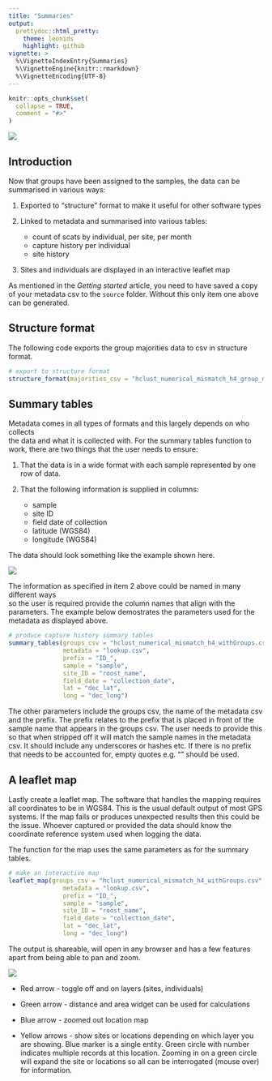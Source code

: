 ```yaml
---
title: "Summaries"
output: 
  prettydoc::html_pretty:
    theme: leonids
    highlight: github
vignette: >
  %\VignetteIndexEntry{Summaries}
  %\VignetteEngine{knitr::rmarkdown}
  %\VignetteEncoding{UTF-8}
---
```


```r
knitr::opts_chunk$set(
  collapse = TRUE,
  comment = "#>"
)
```
![](plots/logo.png)

## Introduction
Now that groups have been assigned to the samples, the data can be summarised in 
various ways:

1. Exported to "structure" format to make it useful for other software types

2. Linked to metadata and summarised into various tables:
    + count of scats by individual, per site, per month
    + capture history per individual
    + site history
    
3. Sites and individuals are displayed in an interactive leaflet map

As mentioned in the *Getting started* article, you need to have saved a copy of 
your metadata csv to the `source` folder. Without this only item one above can 
be generated.

## Structure format
The following code exports the group majorities data to csv in structure format.
```r
# export to structure format
structure_format(majorities_csv = "hclust_numerical_mismatch_h4_group_majorities_and_ties.csv")
```

## Summary tables
Metadata comes in all types of formats and this largely depends on who collects  
the data and what it is collected with. For the summary tables function to 
work, there are two things that the user needs to ensure:

1. That the data is in a wide format with each sample represented by one row of 
data.

2. That the following information is supplied in columns:
    + sample
    + site ID
    + field date of collection
    + latitude (WGS84)
    + longitude (WGS84)
    
The data should look something like the example shown here.

![](plots/meta.png)


The information as specified in item 2 above could be named in many different ways  
so the user is required provide the column names that align with the parameters. 
The example below demostrates the parameters used for the metadata as displayed 
above.
```r
# produce capture history summary tables
summary_tables(groups_csv = "hclust_numerical_mismatch_h4_withGroups.csv", 
               metadata = "lookup.csv", 
               prefix = "ID_", 
               sample = "sample", 
               site_ID = "roost_name", 
               field_date = "collection_date", 
               lat = "dec_lat", 
               long = "dec_long")
```
 The other parameters include the groups csv, the name of the metadata csv and 
 the prefix. The prefix relates to the prefix that is placed in front of the 
 sample name that appears in the groups csv. The user needs to provide this so 
 that when stripped off it will match the sample names in the metadata csv. It 
 should include any underscores or hashes etc. If there is no prefix that needs 
 to be accounted for, empty quotes e.g. "" should be used.
 
## A leaflet map
 Lastly create a leaflet map. The software that handles the mapping requires all 
 coordinates to be in WGS84. This is the usual default output of most GPS systems. 
 If the map fails or produces unexpected results then this could be the issue. 
 Whoever captured or provided the data should know the coordinate reference system 
 used when logging the data.
 
 The function for the map uses the same parameters as for the summary tables.
```r
# make an interactive map
leaflet_map(groups_csv = "hclust_numerical_mismatch_h4_withGroups.csv", 
               metadata = "lookup.csv", 
               prefix = "ID_", 
               sample = "sample", 
               site_ID = "roost_name", 
               field_date = "collection_date", 
               lat = "dec_lat", 
               long = "dec_long")
```

The output is shareable, will open in any browser and has a few features apart 
from being able to pan and zoom.

![](plots/map.png)


* Red arrow - toggle off and on layers (sites, individuals)

* Green arrow - distance and area widget can be used for calculations

* Blue arrow - zoomed out location map

* Yellow arrows - show sites or locations depending on which layer you are showing. 
Blue marker is a single entity. Green circle with number indicates multiple 
records at this location. Zooming in on a green circle will expand the 
site or locations so all can be interrogated (mouse over) for information.
